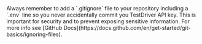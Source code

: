 <Warning>
Always remember to add a `.gitignore` file to your repository including a `.env` line so you never accidentally commit you TestDriver API key.
This is important for security and to prevent exposing sensitive information. For more info see [GitHub Docs](https://docs.github.com/en/get-started/git-basics/ignoring-files).
</Warning>